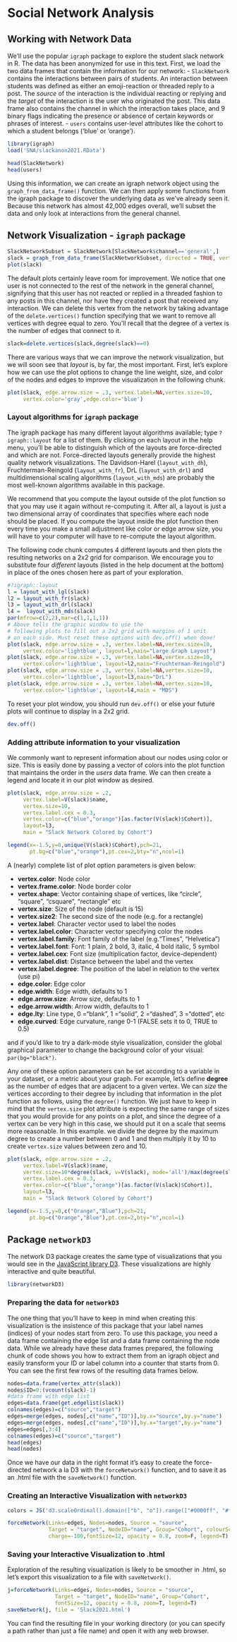 # Social Network Analysis {#sna}

## Working with Network Data

We'll use the popular ``igraph`` package to explore the student slack network in R. The data has been anonymized for use in this text. First, we load the two data frames that contain the information for our network: 
- ``SlackNetwork``  contains the interactions between pairs of students. An interaction between students was defined as either an emoji-reaction or threaded reply to a post. The _source_ of the interaction is the individual reacting or replying and the _target_ of the interaction is the user who originated the post. This data frame also contains the channel in which the interaction takes place, and 9 binary flags indicating the presence or absence of certain keywords or phrases of interest.
- ``users`` contains user-level attributes like the cohort to which a student belongs ('blue' or 'orange').


```r
library(igraph)
load('SNA/slackanon2021.RData')
```

```r
head(SlackNetwork)
head(users)
```
Using this information, we can create an igraph network object using the ``graph_from_data_frame()`` function. We can then apply some functions from the igraph package to discover the underlying data as we've already seen it. Because this network has almost 42,000 edges overall, we'll subset the data and only look at interactions from the general channel.

## Network Visualization - ``igraph`` package

```r
SlackNetworkSubset = SlackNetwork[SlackNetwork$channel=='general',]
slack = graph_from_data_frame(SlackNetworkSubset, directed = TRUE, vertices = users)
plot(slack)
```
The default plots certainly leave room for improvement. We notice that one user is not connected to the rest of the network in the general channel, signifying that this user has not reacted or replied in a threaded fashion to any posts in this channel, nor have they created a post that received any interaction. We can delete this vertex from the network by taking advantage of the `delete.vertices()` function specifying that we want to remove all vertices with degree equal to zero. You'll recall that the degree of a vertex is the number of edges that connect to it.

```r
slack=delete.vertices(slack,degree(slack)==0)
```

There are various ways that we can improve the network visualization, but we will soon see that _layout_ is, by far, the most important. First, let's explore how we can use the plot options to change the line weight, size, and color of the nodes and edges to improve the visualization in the following chunk. 

```r
plot(slack, edge.arrow.size = .3, vertex.label=NA,vertex.size=10,
     vertex.color='gray',edge.color='blue')
```
### Layout algorithms for ``igraph`` package

The igraph package has many different layout algorithms available; type `?igraph::layout` for a list of them. By clicking on each layout in the help menu, you'll be able to distinguish which of the layouts are force-directed and which are not. Force-directed layouts generally provide the highest quality network visualizations. The Davidson-Harel (``layout_with_dh``), Fruchterman-Reingold  (``layout_with_fr``), DrL (``layout_with_drl``) and multidimensional scaling algorithms (``layout_with_mds``) are probably the most well-known algorithms available in this package.

We recommend that you compute the layout outside of the plot function so that you may use it again without re-computing it. After all, a layout is just a two dimensional array of coordinates that specifies where each node should be placed. If you compute the layout inside the plot function then every time you make a small adjustment like color or edge arrow size, you will have to your computer will have to re-compute the layout algorithm.

The following code chunk computes 4 different layouts and then plots the resulting networks on a 2x2 grid for comparison. We encourage you to substitute four _different_ layouts (listed in the help document at the bottom) in place of the ones chosen here as part of your exploration.


```r
#?igraph::layout
l = layout_with_lgl(slack)
l2 = layout_with_fr(slack)
l3 = layout_with_drl(slack)
l4 =  layout_with_mds(slack)
par(mfrow=c(2,2),mar=c(1,1,1,1)) 
# Above tells the graphic window to use the
# following plots to fill out a 2x2 grid with margins of 1 unit
# on each side. Must reset these options with dev.off() when done!
plot(slack, edge.arrow.size = .3, vertex.label=NA,vertex.size=10,
     vertex.color='lightblue', layout=l,main="Large Graph Layout")
plot(slack, edge.arrow.size = .3, vertex.label=NA,vertex.size=10,
     vertex.color='lightblue', layout=l2,main="Fruchterman-Reingold")
plot(slack, edge.arrow.size = .3, vertex.label=NA,vertex.size=10,
     vertex.color='lightblue', layout=l3,main="DrL")
plot(slack, edge.arrow.size = .3, vertex.label=NA,vertex.size=10,
     vertex.color='lightblue', layout=l4,main = "MDS")
```
<!-- Well, that didn't go quite as planned! Both DrL and Large Graph Layout provide positively terrible results on this network. Both of these methods are designed to work efficiently with very large networks, and as such their performance on easier problems is insufficient. Alas, we can never know what technique will work best for each application, so we leave this in the text to support our main thesis that: __It Depends!__  -->

To reset your plot window, you should run ``dev.off()`` or else your future plots will continue to display in a 2x2 grid.

```r
dev.off()
```

### Adding attribute information to your visualization

We commonly want to represent information about our nodes using color or size. This is easily done by passing a vector of colors into the plot function that maintains the order in the _users_ data frame. We can then create a legend and locate it in our plot window as desired.

```r

plot(slack, edge.arrow.size = .2,
     vertex.label=V(slack)$name,
     vertex.size=10,
     vertex.label.cex = 0.3,
     vertex.color=c("blue","orange")[as.factor(V(slack)$Cohort)],
     layout=l3,
     main = "Slack Network Colored by Cohort")

legend(x=-1.5,y=0,unique(V(slack)$Cohort),pch=21,
       pt.bg=c("blue","orange"),pt.cex=2,bty="n",ncol=1)
```
A (nearly) complete list of plot option parameters is given below:

- __vertex.color__: Node color
- __vertex.frame.color__: Node border color
- __vertex.shape__: Vector containing shape of vertices, like  “circle”, “square”, “csquare”, “rectangle” etc
- __vertex.size__: Size of the node (default is 15)
- __vertex.size2__: The second size of the node (e.g. for a rectangle)
- __vertex.label__: Character vector used to label the nodes
- __vertex.label.color__: Character vector specifying color the nodes
- __vertex.label.family__: Font family of the label (e.g.“Times”, “Helvetica”)
- __vertex.label.font__: Font: 1 plain, 2 bold, 3, italic, 4 bold italic, 5 symbol
- __vertex.label.cex__: Font size (multiplication factor, device-dependent)
- __vertex.label.dist__: Distance between the label and the vertex
- __vertex.label.degree__: The position of the label in relation to the vertex (use pi)
- __edge.color__: Edge color
- __edge.width__: Edge width, defaults to 1
- __edge.arrow.size__: Arrow size, defaults to 1
- __edge.arrow.width__: Arrow width, defaults to 1
- __edge.lty__: Line type, 0 =“blank”, 1 =“solid”, 2 =“dashed”, 3 =“dotted”, etc
- __edge.curved__: Edge curvature, range 0-1 (FALSE sets it to 0, TRUE to 0.5)

and if you'd like to try a dark-mode style visualization, consider the global graphical parameter to change the background color of your visual: ``par(bg="black")``.

Any one of these option parameters can be set according to a variable in your dataset, or a metric about your graph. For example, let's define __degree__ as the number of edges that are adjacent to a given vertex. We can _size_ the vertices according to their degree by including that information in the plot function as follows, using the ``degree()`` function. We just have to keep in mind that the ``vertex.size`` plot attribute is expecting the same range of sizes that you would provide for any points on a plot, and since the degree of a vertex can be very high in this case, we should put it on a scale that seems more reasonable. In this example. we divide the degree by the maximum degree to create a number between 0 and 1 and then multiply it by 10 to create ``vertex.size`` values between zero and 10.

```r
plot(slack, edge.arrow.size = .2,
     vertex.label=V(slack)$name,
     vertex.size=10*degree(slack, v=V(slack), mode='all')/max(degree(slack, v=V(slack), mode='all')),
     vertex.label.cex = 0.3,
     vertex.color=c("blue","orange")[as.factor(V(slack)$Cohort)],
     layout=l3,
     main = "Slack Network Colored by Cohort")

legend(x=-1.5,y=0,c("Orange","Blue"),pch=21,
       pt.bg=c("Orange","Blue"),pt.cex=2,bty="n",ncol=1)


```
## Package ``networkD3``

The network D3 package creates the same type of visualizations that you would see in the [JavaScript library D3](https://d3js.org). These visualizations are highly interactive and quite beautiful. 

```r
library(networkD3)
```
### Preparing the data for ``networkD3``

The one thing that you'll have to keep in mind when creating this visualization is the insistence of this package that your label names (indices) of your nodes start from zero. To use this package, you need a data frame containing the edge list and a data frame containing the node data. While we already have these data frames prepared, the following chunk of code shows you how to extract them from an igraph object and easily transform your ID or label column into a counter that starts from 0. You can see the first few rows of the resulting data frames below.

```r
nodes=data.frame(vertex_attr(slack))
nodes$ID=0:(vcount(slack)-1)
#data frame with edge list
edges=data.frame(get.edgelist(slack))
colnames(edges)=c("source","target")
edges=merge(edges, nodes[,c("name","ID")],by.x="source",by.y="name")
edges=merge(edges, nodes[,c("name","ID")],by.x="target",by.y="name")
edges=edges[,3:4]
colnames(edges)=c("source","target")
head(edges)
head(nodes)
```

Once we have our data in the right format it's easy to create the force-directed network a la D3 with the ``forceNetwork()`` function, and to save it as an .html file with the ``saveNetwork()``  function. 

### Creating an Interactive Visualization with ``networkD3``

```r
colors = JS('d3.scaleOrdinal().domain(["b", "o"]).range(["#0000ff", "#ffa500"])')

forceNetwork(Links=edges, Nodes=nodes, Source = "source",
             Target = "target", NodeID="name", Group="Cohort", colourScale=colors,
             charge=-100,fontSize=12, opacity = 0.8, zoom=F, legend=T)

```

### Saving your Interactive Visualization to .html

Exploration of the resulting visualization is likely to be smoother in .html, so let's export this visualization to a file with ``saveNetwork()``. 

```r
j=forceNetwork(Links=edges, Nodes=nodes, Source = "source",
               Target = "target", NodeID="name", Group="Cohort",
               fontSize=12, opacity = 0.8, zoom=T, legend=T)
saveNetwork(j, file = 'Slack2021.html')

```

You can find the resulting file in your working directory (or you can specify a path rather than just a file name) and open it with any web browser. 
